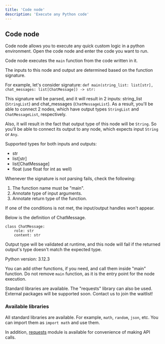 ```yaml
---
title: 'Code node'
description: 'Execute any Python code'
---
```


## Code node

Code node allows you to execute any quick custom logic in a python environment. Open the code node and enter the code you want to run.

Code node executes the `main` function from the code written in it.

The inputs to this node and output are determined based on the function signature.

For example, let's consider signature: `def main(string_list: list[str], chat_messages: list[ChatMessage]) -> str:`

This signature will be parsed, and it will result in 2 inputs: string_list (`StringList`) and chat_messages (`ChatMessageList`). As a result, you'll be able to connect 2 nodes, which have output types `StringList` and `ChatMessageList`, respectively.

Also, it will result in the fact that output type of this node will be `String`. So you'll be able to connect its output to any node, which expects input `String` or `Any`.

Supported types for both inputs and outputs:
- str
- list[str]
- list[ChatMessage]
- float (use float for int as well)

<Info>
Whenever the signature is not parsing fails, check the following:

1. The function name must be "main".
2. Annotate type of input arguments.
3. Annotate return type of the function.

If one of the conditions is not met, the input/output handles won't appear.
</Info>

Below is the definition of ChatMessage.

```
class ChatMessage:
    role: str
    content: str
```

Output type will be validated at runtime, and this node will fail if the returned output's type doesn't match the expected type.

Python version: 3.12.3

You can add other functions, if you need, and call them inside "main" function.
Do not remove `main` function, as it is the entry point for the node execution.

Standard libraries are available. The "requests" library can also be used.
External packages will be supported soon. Contact us to join the waitlist!

### Available libraries

All standard libraries are available. For example, `math`, `random`, `json`, etc.
You can import them as `import math` and use them.

In addition, [requests](https://pypi.org/project/requests/) module is available for convenience of making API calls.
